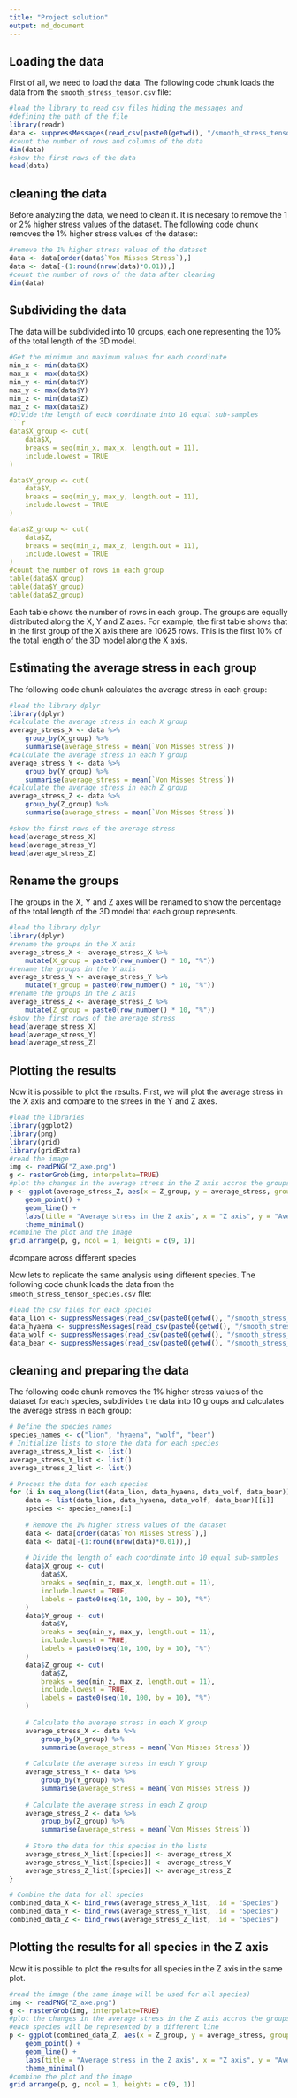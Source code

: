```yaml
---
title: "Project solution"
output: md_document
---
```


## Loading the data
First of all, we need to load the data. The following code chunk loads the data from the `smooth_stress_tensor.csv` file:

```r
#load the library to read csv files hiding the messages and 
#defining the path of the file
library(readr)
data <- suppressMessages(read_csv(paste0(getwd(), "/smooth_stress_tensor.csv")))
#count the number of rows and columns of the data
dim(data)
#show the first rows of the data
head(data)
```

## cleaning the data

Before analyzing the data, we need to clean it. It is necesary to remove the 1 or 2% higher stress values of the dataset. The following code chunk removes the 1% higher stress values of the dataset:

```r
#remove the 1% higher stress values of the dataset
data <- data[order(data$`Von Misses Stress`),]
data <- data[-(1:round(nrow(data)*0.01)),]
#count the number of rows of the data after cleaning
dim(data)
```

## Subdividing the data

The data will be subdivided into 10 groups, each one representing the 10% of the total length of the 3D model.

```r
#Get the minimum and maximum values for each coordinate
min_x <- min(data$X)
max_x <- max(data$X)
min_y <- min(data$Y)
max_y <- max(data$Y)
min_z <- min(data$Z)
max_z <- max(data$Z)
#Divide the length of each coordinate into 10 equal sub-samples
```r
data$X_group <- cut(
    data$X, 
    breaks = seq(min_x, max_x, length.out = 11), 
    include.lowest = TRUE
)

data$Y_group <- cut(
    data$Y, 
    breaks = seq(min_y, max_y, length.out = 11), 
    include.lowest = TRUE
)

data$Z_group <- cut(
    data$Z, 
    breaks = seq(min_z, max_z, length.out = 11), 
    include.lowest = TRUE
)
#count the number of rows in each group
table(data$X_group)
table(data$Y_group)
table(data$Z_group)
```
Each table shows the number of rows in each group. The groups are equally distributed along the X, Y and Z axes.
For example, the first table shows that in the first group of the X axis there are 10625 rows. This is the first 10% of the total length of the 3D model along the X axis.

## Estimating the average stress in each group

The following code chunk calculates the average stress in each group:

```r
#load the library dplyr
library(dplyr)
#calculate the average stress in each X group
average_stress_X <- data %>%
    group_by(X_group) %>%
    summarise(average_stress = mean(`Von Misses Stress`))
#calculate the average stress in each Y group
average_stress_Y <- data %>%
    group_by(Y_group) %>%
    summarise(average_stress = mean(`Von Misses Stress`))
#calculate the average stress in each Z group
average_stress_Z <- data %>%
    group_by(Z_group) %>%
    summarise(average_stress = mean(`Von Misses Stress`))

#show the first rows of the average stress
head(average_stress_X)
head(average_stress_Y)
head(average_stress_Z)

```
## Rename the groups

The groups in the X, Y and Z axes will be renamed to show the percentage of the total length of the 3D model that each group represents.
```r
#load the library dplyr
library(dplyr)
#rename the groups in the X axis
average_stress_X <- average_stress_X %>%
    mutate(X_group = paste0(row_number() * 10, "%"))
#rename the groups in the Y axis
average_stress_Y <- average_stress_Y %>%
    mutate(Y_group = paste0(row_number() * 10, "%"))
#rename the groups in the Z axis
average_stress_Z <- average_stress_Z %>%
    mutate(Z_group = paste0(row_number() * 10, "%"))
#show the first rows of the average stress
head(average_stress_X)
head(average_stress_Y)
head(average_stress_Z)
```


## Plotting the results

Now it is possible to plot the results. First, we will plot the average stress in the X axis and compare to the strees in the Y and Z axes. 

```r
#load the libraries
library(ggplot2)
library(png)
library(grid)
library(gridExtra)
#read the image
img <- readPNG("Z_axe.png")
g <- rasterGrob(img, interpolate=TRUE)
#plot the changes in the average stress in the Z axis accros the groups using geom_points and conecting them with geom_line
p <- ggplot(average_stress_Z, aes(x = Z_group, y = average_stress, group = 1)) +
    geom_point() +
    geom_line() +
    labs(title = "Average stress in the Z axis", x = "Z axis", y = "Average stress") +
    theme_minimal()
#combine the plot and the image
grid.arrange(p, g, ncol = 1, heights = c(9, 1))
```

#compare across different species

Now lets to replicate the same analysis using different species. The following code chunk loads the data from the `smooth_stress_tensor_species.csv` file:

```r
#load the csv files for each species
data_lion <- suppressMessages(read_csv(paste0(getwd(), "/smooth_stress_tensor (lion).csv")))
data_hyaena <- suppressMessages(read_csv(paste0(getwd(), "/smooth_stress_tensor (hyaena).csv")))
data_wolf <- suppressMessages(read_csv(paste0(getwd(), "/smooth_stress_tensor (wolf).csv")))
data_bear <- suppressMessages(read_csv(paste0(getwd(), "/smooth_stress_tensor (bear).csv")))
```

## cleaning and preparing the data

The following code chunk removes the 1% higher stress values of the dataset for each species, subdivides the data into 10 groups and calculates the average stress in each group:

```r

# Define the species names
species_names <- c("lion", "hyaena", "wolf", "bear")
# Initialize lists to store the data for each species
average_stress_X_list <- list()
average_stress_Y_list <- list()
average_stress_Z_list <- list()

# Process the data for each species
for (i in seq_along(list(data_lion, data_hyaena, data_wolf, data_bear))) {
    data <- list(data_lion, data_hyaena, data_wolf, data_bear)[[i]]
    species <- species_names[i]
    
    # Remove the 1% higher stress values of the dataset
    data <- data[order(data$`Von Misses Stress`),]
    data <- data[-(1:round(nrow(data)*0.01)),]
    
    # Divide the length of each coordinate into 10 equal sub-samples
    data$X_group <- cut(
        data$X, 
        breaks = seq(min_x, max_x, length.out = 11), 
        include.lowest = TRUE,
        labels = paste0(seq(10, 100, by = 10), "%")
    )
    data$Y_group <- cut(
        data$Y, 
        breaks = seq(min_y, max_y, length.out = 11), 
        include.lowest = TRUE,
        labels = paste0(seq(10, 100, by = 10), "%")
    )
    data$Z_group <- cut(
        data$Z, 
        breaks = seq(min_z, max_z, length.out = 11), 
        include.lowest = TRUE,
        labels = paste0(seq(10, 100, by = 10), "%")
    )
    
    # Calculate the average stress in each X group
    average_stress_X <- data %>%
        group_by(X_group) %>%
        summarise(average_stress = mean(`Von Misses Stress`))
    
    # Calculate the average stress in each Y group
    average_stress_Y <- data %>%
        group_by(Y_group) %>%
        summarise(average_stress = mean(`Von Misses Stress`))
    
    # Calculate the average stress in each Z group
    average_stress_Z <- data %>%
        group_by(Z_group) %>%
        summarise(average_stress = mean(`Von Misses Stress`))
    
    # Store the data for this species in the lists
    average_stress_X_list[[species]] <- average_stress_X
    average_stress_Y_list[[species]] <- average_stress_Y
    average_stress_Z_list[[species]] <- average_stress_Z
}

# Combine the data for all species
combined_data_X <- bind_rows(average_stress_X_list, .id = "Species")
combined_data_Y <- bind_rows(average_stress_Y_list, .id = "Species")
combined_data_Z <- bind_rows(average_stress_Z_list, .id = "Species")
```

## Plotting the results for all species in the Z axis

Now it is possible to plot the results for all species in the Z axis in the same plot.

```r
#read the image (the same image will be used for all species)
img <- readPNG("Z_axe.png")
g <- rasterGrob(img, interpolate=TRUE)
#plot the changes in the average stress in the Z axis accros the groups using geom_points and conecting them with geom_line
#each species will be represented by a different line
p <- ggplot(combined_data_Z, aes(x = Z_group, y = average_stress, group = Species, color = Species)) +
    geom_point() +
    geom_line() +
    labs(title = "Average stress in the Z axis", x = "Z axis", y = "Average stress") +
    theme_minimal()
#combine the plot and the image
grid.arrange(p, g, ncol = 1, heights = c(9, 1))
```


